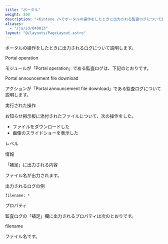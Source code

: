 ```yaml
---
title: "ポータル"
weight: 300
description: "<Kintone />でポータルの操作をしたときに出力される監査ログについて説明します。"
aliases:
  - "/ja/id/040813"
layout: "@/layouts/PageLayout.astro"
---
```




ポータルの操作をしたときに出力されるログについて説明します。

<Heading id="log_portal_operation_10,class=&quot;no-trans&quot;">Portal operation</Heading>

モジュールが「Portal operation」である監査ログは、下記のとおりです。

<Heading level={3} id="log_portal_operation_1010,class=&quot;no-trans&quot;">Portal announcement file download</Heading>

アクションが「Portal announcement file download」である監査ログについて説明します。

<Heading level={4} id="log_portal_operation_101020">実行された操作</Heading>

お知らせ掲示板に添付されたファイルについて、次の操作をした。

* ファイルをダウンロードした
* 画像のスライドショーを表示した

<Heading level={4} id="log_portal_operation_101030">レベル</Heading>

情報

<Heading level={4} id="log_portal_operation_101040">「補足」に出力される内容</Heading>

ファイル名が出力されます。

<Heading level={4} id="log_portal_operation_101050">出力されるログの例</Heading>

```
filename: *

```

<Heading id="log_portal_operation_20">プロパティ</Heading>

監査ログの「補足」欄に出力されるプロパティは次のとおりです。

<Heading level={3} id="log_portal_operation_2010,class=&quot;no-trans&quot;">filename</Heading>

ファイル名です。

